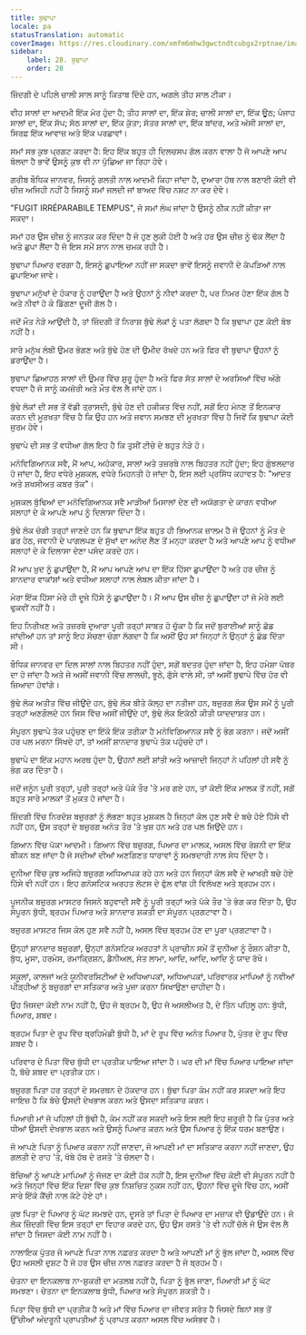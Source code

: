 ```yaml
---
title: ਬੁਢਾਪਾ
locale: pa
statusTranslation: automatic
coverImage: https://res.cloudinary.com/xmfm6mhw3gwctndtcubgx2rptnae/image/upload/v1740337243/small_cover_educacion_fundamental_a051170f1c.webp
sidebar:
    label: 28. ਬੁਢਾਪਾ
    order: 28
---
```

ਜ਼ਿੰਦਗੀ ਦੇ ਪਹਿਲੇ ਚਾਲੀ ਸਾਲ ਸਾਨੂੰ ਕਿਤਾਬ ਦਿੰਦੇ ਹਨ, ਅਗਲੇ ਤੀਹ ਸਾਲ ਟੀਕਾ।

ਵੀਹ ਸਾਲਾਂ ਦਾ ਆਦਮੀ ਇੱਕ ਮੋਰ ਹੁੰਦਾ ਹੈ; ਤੀਹ ਸਾਲਾਂ ਦਾ, ਇੱਕ ਸ਼ੇਰ; ਚਾਲੀ ਸਾਲਾਂ ਦਾ, ਇੱਕ ਊਠ; ਪੰਜਾਹ ਸਾਲਾਂ ਦਾ, ਇੱਕ ਸੱਪ; ਸੱਠ ਸਾਲਾਂ ਦਾ, ਇੱਕ ਕੁੱਤਾ; ਸੱਤਰ ਸਾਲਾਂ ਦਾ, ਇੱਕ ਬਾਂਦਰ, ਅਤੇ ਅੱਸੀ ਸਾਲਾਂ ਦਾ, ਸਿਰਫ਼ ਇੱਕ ਆਵਾਜ਼ ਅਤੇ ਇੱਕ ਪਰਛਾਵਾਂ।

ਸਮਾਂ ਸਭ ਕੁਝ ਪ੍ਰਗਟ ਕਰਦਾ ਹੈ: ਇਹ ਇੱਕ ਬਹੁਤ ਹੀ ਦਿਲਚਸਪ ਗੱਲ ਕਰਨ ਵਾਲਾ ਹੈ ਜੋ ਆਪਣੇ ਆਪ ਬੋਲਦਾ ਹੈ ਭਾਵੇਂ ਉਸਨੂੰ ਕੁਝ ਵੀ ਨਾ ਪੁੱਛਿਆ ਜਾ ਰਿਹਾ ਹੋਵੇ।

ਗਰੀਬ ਬੌਧਿਕ ਜਾਨਵਰ, ਜਿਸਨੂੰ ਗਲਤੀ ਨਾਲ ਆਦਮੀ ਕਿਹਾ ਜਾਂਦਾ ਹੈ, ਦੁਆਰਾ ਹੱਥ ਨਾਲ ਬਣਾਈ ਕੋਈ ਵੀ ਚੀਜ਼ ਅਜਿਹੀ ਨਹੀਂ ਹੈ ਜਿਸਨੂੰ ਸਮਾਂ ਜਲਦੀ ਜਾਂ ਬਾਅਦ ਵਿੱਚ ਨਸ਼ਟ ਨਾ ਕਰ ਦੇਵੇ।

"FUGIT IRRÉPARABILE TEMPUS", ਜੋ ਸਮਾਂ ਲੰਘ ਜਾਂਦਾ ਹੈ ਉਸਨੂੰ ਠੀਕ ਨਹੀਂ ਕੀਤਾ ਜਾ ਸਕਦਾ।

ਸਮਾਂ ਹਰ ਉਸ ਚੀਜ਼ ਨੂੰ ਜਨਤਕ ਕਰ ਦਿੰਦਾ ਹੈ ਜੋ ਹੁਣ ਲੁਕੀ ਹੋਈ ਹੈ ਅਤੇ ਹਰ ਉਸ ਚੀਜ਼ ਨੂੰ ਢੱਕ ਲੈਂਦਾ ਹੈ ਅਤੇ ਛੁਪਾ ਲੈਂਦਾ ਹੈ ਜੋ ਇਸ ਸਮੇਂ ਸ਼ਾਨ ਨਾਲ ਚਮਕ ਰਹੀ ਹੈ।

ਬੁਢਾਪਾ ਪਿਆਰ ਵਰਗਾ ਹੈ, ਇਸਨੂੰ ਛੁਪਾਇਆ ਨਹੀਂ ਜਾ ਸਕਦਾ ਭਾਵੇਂ ਇਸਨੂੰ ਜਵਾਨੀ ਦੇ ਕੱਪੜਿਆਂ ਨਾਲ ਛੁਪਾਇਆ ਜਾਵੇ।

ਬੁਢਾਪਾ ਮਨੁੱਖਾਂ ਦੇ ਹੰਕਾਰ ਨੂੰ ਹਰਾਉਂਦਾ ਹੈ ਅਤੇ ਉਹਨਾਂ ਨੂੰ ਨੀਵਾਂ ਕਰਦਾ ਹੈ, ਪਰ ਨਿਮਰ ਹੋਣਾ ਇੱਕ ਗੱਲ ਹੈ ਅਤੇ ਨੀਵਾਂ ਹੋ ਕੇ ਡਿੱਗਣਾ ਦੂਜੀ ਗੱਲ ਹੈ।

ਜਦੋਂ ਮੌਤ ਨੇੜੇ ਆਉਂਦੀ ਹੈ, ਤਾਂ ਜ਼ਿੰਦਗੀ ਤੋਂ ਨਿਰਾਸ਼ ਬੁੱਢੇ ਲੋਕਾਂ ਨੂੰ ਪਤਾ ਲੱਗਦਾ ਹੈ ਕਿ ਬੁਢਾਪਾ ਹੁਣ ਕੋਈ ਬੋਝ ਨਹੀਂ ਹੈ।

ਸਾਰੇ ਮਨੁੱਖ ਲੰਬੀ ਉਮਰ ਭੋਗਣ ਅਤੇ ਬੁੱਢੇ ਹੋਣ ਦੀ ਉਮੀਦ ਰੱਖਦੇ ਹਨ ਅਤੇ ਫਿਰ ਵੀ ਬੁਢਾਪਾ ਉਹਨਾਂ ਨੂੰ ਡਰਾਉਂਦਾ ਹੈ।

ਬੁਢਾਪਾ ਛਿਆਹਠ ਸਾਲਾਂ ਦੀ ਉਮਰ ਵਿੱਚ ਸ਼ੁਰੂ ਹੁੰਦਾ ਹੈ ਅਤੇ ਫਿਰ ਸੱਤ ਸਾਲਾਂ ਦੇ ਅਰਸਿਆਂ ਵਿੱਚ ਅੱਗੇ ਵਧਦਾ ਹੈ ਜੋ ਸਾਨੂੰ ਕਮਜ਼ੋਰੀ ਅਤੇ ਮੌਤ ਵੱਲ ਲੈ ਜਾਂਦੇ ਹਨ।

ਬੁੱਢੇ ਲੋਕਾਂ ਦੀ ਸਭ ਤੋਂ ਵੱਡੀ ਤ੍ਰਾਸਦੀ, ਬੁੱਢੇ ਹੋਣ ਦੀ ਹਕੀਕਤ ਵਿੱਚ ਨਹੀਂ, ਸਗੋਂ ਇਹ ਮੰਨਣ ਤੋਂ ਇਨਕਾਰ ਕਰਨ ਦੀ ਮੂਰਖਤਾ ਵਿੱਚ ਹੈ ਕਿ ਉਹ ਹਨ ਅਤੇ ਜਵਾਨ ਸਮਝਣ ਦੀ ਮੂਰਖਤਾ ਵਿੱਚ ਹੈ ਜਿਵੇਂ ਕਿ ਬੁਢਾਪਾ ਕੋਈ ਜੁਰਮ ਹੋਵੇ।

ਬੁਢਾਪੇ ਦੀ ਸਭ ਤੋਂ ਵਧੀਆ ਗੱਲ ਇਹ ਹੈ ਕਿ ਤੁਸੀਂ ਟੀਚੇ ਦੇ ਬਹੁਤ ਨੇੜੇ ਹੋ।

ਮਨੋਵਿਗਿਆਨਕ ਸਵੈ, ਮੈਂ ਆਪ, ਅਹੰਕਾਰ, ਸਾਲਾਂ ਅਤੇ ਤਜ਼ਰਬੇ ਨਾਲ ਬਿਹਤਰ ਨਹੀਂ ਹੁੰਦਾ; ਇਹ ਗੁੰਝਲਦਾਰ ਹੋ ਜਾਂਦਾ ਹੈ, ਇਹ ਵਧੇਰੇ ਮੁਸ਼ਕਲ, ਵਧੇਰੇ ਮਿਹਨਤੀ ਹੋ ਜਾਂਦਾ ਹੈ, ਇਸ ਲਈ ਪ੍ਰਸਿੱਧ ਕਹਾਵਤ ਹੈ: "ਆਦਤ ਅਤੇ ਸ਼ਖਸੀਅਤ ਕਬਰ ਤੱਕ"।

ਮੁਸ਼ਕਲ ਬੁੱਢਿਆਂ ਦਾ ਮਨੋਵਿਗਿਆਨਕ ਸਵੈ ਮਾੜੀਆਂ ਮਿਸਾਲਾਂ ਦੇਣ ਦੀ ਅਯੋਗਤਾ ਦੇ ਕਾਰਨ ਵਧੀਆ ਸਲਾਹਾਂ ਦੇ ਕੇ ਆਪਣੇ ਆਪ ਨੂੰ ਦਿਲਾਸਾ ਦਿੰਦਾ ਹੈ।

ਬੁੱਢੇ ਲੋਕ ਚੰਗੀ ਤਰ੍ਹਾਂ ਜਾਣਦੇ ਹਨ ਕਿ ਬੁਢਾਪਾ ਇੱਕ ਬਹੁਤ ਹੀ ਭਿਆਨਕ ਜ਼ਾਲਮ ਹੈ ਜੋ ਉਹਨਾਂ ਨੂੰ ਮੌਤ ਦੇ ਡਰ ਹੇਠ, ਜਵਾਨੀ ਦੇ ਪਾਗਲਪਣ ਦੇ ਸੁੱਖਾਂ ਦਾ ਅਨੰਦ ਲੈਣ ਤੋਂ ਮਨ੍ਹਾ ਕਰਦਾ ਹੈ ਅਤੇ ਆਪਣੇ ਆਪ ਨੂੰ ਵਧੀਆ ਸਲਾਹਾਂ ਦੇ ਕੇ ਦਿਲਾਸਾ ਦੇਣਾ ਪਸੰਦ ਕਰਦੇ ਹਨ।

ਮੈਂ ਆਪ ਖ਼ੁਦ ਨੂੰ ਛੁਪਾਉਂਦਾ ਹੈ, ਮੈਂ ਆਪ ਆਪਣੇ ਆਪ ਦਾ ਇੱਕ ਹਿੱਸਾ ਛੁਪਾਉਂਦਾ ਹੈ ਅਤੇ ਹਰ ਚੀਜ਼ ਨੂੰ ਸ਼ਾਨਦਾਰ ਵਾਕਾਂਸ਼ਾਂ ਅਤੇ ਵਧੀਆ ਸਲਾਹਾਂ ਨਾਲ ਲੇਬਲ ਕੀਤਾ ਜਾਂਦਾ ਹੈ।

ਮੇਰਾ ਇੱਕ ਹਿੱਸਾ ਮੇਰੇ ਹੀ ਦੂਜੇ ਹਿੱਸੇ ਨੂੰ ਛੁਪਾਉਂਦਾ ਹੈ। ਮੈਂ ਆਪ ਉਸ ਚੀਜ਼ ਨੂੰ ਛੁਪਾਉਂਦਾ ਹਾਂ ਜੋ ਮੇਰੇ ਲਈ ਢੁਕਵੀਂ ਨਹੀਂ ਹੈ।

ਇਹ ਨਿਰੀਖਣ ਅਤੇ ਤਜ਼ਰਬੇ ਦੁਆਰਾ ਪੂਰੀ ਤਰ੍ਹਾਂ ਸਾਬਤ ਹੋ ਚੁੱਕਾ ਹੈ ਕਿ ਜਦੋਂ ਬੁਰਾਈਆਂ ਸਾਨੂੰ ਛੱਡ ਜਾਂਦੀਆਂ ਹਨ ਤਾਂ ਸਾਨੂੰ ਇਹ ਸੋਚਣਾ ਚੰਗਾ ਲੱਗਦਾ ਹੈ ਕਿ ਅਸੀਂ ਉਹ ਸਾਂ ਜਿਨ੍ਹਾਂ ਨੇ ਉਨ੍ਹਾਂ ਨੂੰ ਛੱਡ ਦਿੱਤਾ ਸੀ।

ਬੌਧਿਕ ਜਾਨਵਰ ਦਾ ਦਿਲ ਸਾਲਾਂ ਨਾਲ ਬਿਹਤਰ ਨਹੀਂ ਹੁੰਦਾ, ਸਗੋਂ ਬਦਤਰ ਹੁੰਦਾ ਜਾਂਦਾ ਹੈ, ਇਹ ਹਮੇਸ਼ਾ ਪੱਥਰ ਦਾ ਹੋ ਜਾਂਦਾ ਹੈ ਅਤੇ ਜੇ ਅਸੀਂ ਜਵਾਨੀ ਵਿੱਚ ਲਾਲਚੀ, ਝੂਠੇ, ਗੁੱਸੇ ਵਾਲੇ ਸੀ, ਤਾਂ ਅਸੀਂ ਬੁਢਾਪੇ ਵਿੱਚ ਹੋਰ ਵੀ ਜ਼ਿਆਦਾ ਹੋਵਾਂਗੇ।

ਬੁੱਢੇ ਲੋਕ ਅਤੀਤ ਵਿੱਚ ਜੀਉਂਦੇ ਹਨ, ਬੁੱਢੇ ਲੋਕ ਬੀਤੇ ਕੱਲ੍ਹ ਦਾ ਨਤੀਜਾ ਹਨ, ਬਜ਼ੁਰਗ ਲੋਕ ਉਸ ਸਮੇਂ ਨੂੰ ਪੂਰੀ ਤਰ੍ਹਾਂ ਅਣਗੌਲਦੇ ਹਨ ਜਿਸ ਵਿੱਚ ਅਸੀਂ ਜੀਉਂਦੇ ਹਾਂ, ਬੁੱਢੇ ਲੋਕ ਇਕੱਠੀ ਕੀਤੀ ਯਾਦਦਾਸ਼ਤ ਹਨ।

ਸੰਪੂਰਨ ਬੁਢਾਪੇ ਤੱਕ ਪਹੁੰਚਣ ਦਾ ਇੱਕੋ ਇੱਕ ਤਰੀਕਾ ਹੈ ਮਨੋਵਿਗਿਆਨਕ ਸਵੈ ਨੂੰ ਭੰਗ ਕਰਨਾ। ਜਦੋਂ ਅਸੀਂ ਹਰ ਪਲ ਮਰਨਾ ਸਿੱਖਦੇ ਹਾਂ, ਤਾਂ ਅਸੀਂ ਸ਼ਾਨਦਾਰ ਬੁਢਾਪੇ ਤੱਕ ਪਹੁੰਚਦੇ ਹਾਂ।

ਬੁਢਾਪੇ ਦਾ ਇੱਕ ਮਹਾਨ ਅਰਥ ਹੁੰਦਾ ਹੈ, ਉਹਨਾਂ ਲਈ ਸ਼ਾਂਤੀ ਅਤੇ ਆਜ਼ਾਦੀ ਜਿਨ੍ਹਾਂ ਨੇ ਪਹਿਲਾਂ ਹੀ ਸਵੈ ਨੂੰ ਭੰਗ ਕਰ ਦਿੱਤਾ ਹੈ।

ਜਦੋਂ ਜਨੂੰਨ ਪੂਰੀ ਤਰ੍ਹਾਂ, ਪੂਰੀ ਤਰ੍ਹਾਂ ਅਤੇ ਪੱਕੇ ਤੌਰ 'ਤੇ ਮਰ ਗਏ ਹਨ, ਤਾਂ ਕੋਈ ਇੱਕ ਮਾਲਕ ਤੋਂ ਨਹੀਂ, ਸਗੋਂ ਬਹੁਤ ਸਾਰੇ ਮਾਲਕਾਂ ਤੋਂ ਮੁਕਤ ਹੋ ਜਾਂਦਾ ਹੈ।

ਜ਼ਿੰਦਗੀ ਵਿੱਚ ਨਿਰਦੋਸ਼ ਬਜ਼ੁਰਗਾਂ ਨੂੰ ਲੱਭਣਾ ਬਹੁਤ ਮੁਸ਼ਕਲ ਹੈ ਜਿਨ੍ਹਾਂ ਕੋਲ ਹੁਣ ਸਵੈ ਦੇ ਬਚੇ ਹੋਏ ਹਿੱਸੇ ਵੀ ਨਹੀਂ ਹਨ, ਉਸ ਤਰ੍ਹਾਂ ਦੇ ਬਜ਼ੁਰਗ ਅਨੰਤ ਤੌਰ 'ਤੇ ਖੁਸ਼ ਹਨ ਅਤੇ ਹਰ ਪਲ ਜਿਉਂਦੇ ਹਨ।

ਗਿਆਨ ਵਿੱਚ ਪੱਕਾ ਆਦਮੀ। ਗਿਆਨ ਵਿੱਚ ਬਜ਼ੁਰਗ, ਪਿਆਰ ਦਾ ਮਾਲਕ, ਅਸਲ ਵਿੱਚ ਰੋਸ਼ਨੀ ਦਾ ਇੱਕ ਬੀਕਨ ਬਣ ਜਾਂਦਾ ਹੈ ਜੋ ਸਦੀਆਂ ਦੀਆਂ ਅਣਗਿਣਤ ਧਾਰਾਵਾਂ ਨੂੰ ਸਮਝਦਾਰੀ ਨਾਲ ਸੇਧ ਦਿੰਦਾ ਹੈ।

ਦੁਨੀਆ ਵਿੱਚ ਕੁਝ ਅਜਿਹੇ ਬਜ਼ੁਰਗ ਅਧਿਆਪਕ ਰਹੇ ਹਨ ਅਤੇ ਹਨ ਜਿਨ੍ਹਾਂ ਕੋਲ ਸਵੈ ਦੇ ਆਖਰੀ ਬਚੇ ਹੋਏ ਹਿੱਸੇ ਵੀ ਨਹੀਂ ਹਨ। ਇਹ ਗਨੋਸਟਿਕ ਅਰਹਤ ਲੋਟਸ ਦੇ ਫੁੱਲ ਵਾਂਗ ਹੀ ਵਿਲੱਖਣ ਅਤੇ ਬ੍ਰਹਮ ਹਨ।

ਪੂਜਨੀਕ ਬਜ਼ੁਰਗ ਮਾਸਟਰ ਜਿਸਨੇ ਬਹੁਵਾਦੀ ਸਵੈ ਨੂੰ ਪੂਰੀ ਤਰ੍ਹਾਂ ਅਤੇ ਪੱਕੇ ਤੌਰ 'ਤੇ ਭੰਗ ਕਰ ਦਿੱਤਾ ਹੈ, ਉਹ ਸੰਪੂਰਨ ਬੁੱਧੀ, ਬ੍ਰਹਮ ਪਿਆਰ ਅਤੇ ਸ਼ਾਨਦਾਰ ਸ਼ਕਤੀ ਦਾ ਸੰਪੂਰਨ ਪ੍ਰਗਟਾਵਾ ਹੈ।

ਬਜ਼ੁਰਗ ਮਾਸਟਰ ਜਿਸ ਕੋਲ ਹੁਣ ਸਵੈ ਨਹੀਂ ਹੈ, ਅਸਲ ਵਿੱਚ ਬ੍ਰਹਮ ਹੋਣ ਦਾ ਪੂਰਾ ਪ੍ਰਗਟਾਵਾ ਹੈ।

ਉਨ੍ਹਾਂ ਸ਼ਾਨਦਾਰ ਬਜ਼ੁਰਗਾਂ, ਉਨ੍ਹਾਂ ਗਨੋਸਟਿਕ ਅਰਹਤਾਂ ਨੇ ਪ੍ਰਾਚੀਨ ਸਮੇਂ ਤੋਂ ਦੁਨੀਆ ਨੂੰ ਰੌਸ਼ਨ ਕੀਤਾ ਹੈ, ਬੁੱਧ, ਮੂਸਾ, ਹਰਮੇਸ, ਰਮਾਕ੍ਰਿਸ਼ਨ, ਡੈਨੀਅਲ, ਸੰਤ ਲਾਮਾ, ਆਦਿ, ਆਦਿ, ਆਦਿ ਨੂੰ ਯਾਦ ਰੱਖੋ।

ਸਕੂਲਾਂ, ਕਾਲਜਾਂ ਅਤੇ ਯੂਨੀਵਰਸਿਟੀਆਂ ਦੇ ਅਧਿਆਪਕਾਂ, ਅਧਿਆਪਕਾਂ, ਪਰਿਵਾਰਕ ਮਾਪਿਆਂ ਨੂੰ ਨਵੀਆਂ ਪੀੜ੍ਹੀਆਂ ਨੂੰ ਬਜ਼ੁਰਗਾਂ ਦਾ ਸਤਿਕਾਰ ਅਤੇ ਪੂਜਾ ਕਰਨਾ ਸਿਖਾਉਣਾ ਚਾਹੀਦਾ ਹੈ।

ਉਹ ਜਿਸਦਾ ਕੋਈ ਨਾਮ ਨਹੀਂ ਹੈ, ਉਹ ਜੋ ਬ੍ਰਹਮ ਹੈ, ਉਹ ਜੋ ਅਸਲੀਅਤ ਹੈ, ਦੇ ਤਿੰਨ ਪਹਿਲੂ ਹਨ: ਬੁੱਧੀ, ਪਿਆਰ, ਸ਼ਬਦ।

ਬ੍ਰਹਮ ਪਿਤਾ ਦੇ ਰੂਪ ਵਿੱਚ ਬ੍ਰਹਿਮੰਡੀ ਬੁੱਧੀ ਹੈ, ਮਾਂ ਦੇ ਰੂਪ ਵਿੱਚ ਅਨੰਤ ਪਿਆਰ ਹੈ, ਪੁੱਤਰ ਦੇ ਰੂਪ ਵਿੱਚ ਸ਼ਬਦ ਹੈ।

ਪਰਿਵਾਰ ਦੇ ਪਿਤਾ ਵਿੱਚ ਬੁੱਧੀ ਦਾ ਪ੍ਰਤੀਕ ਪਾਇਆ ਜਾਂਦਾ ਹੈ। ਘਰ ਦੀ ਮਾਂ ਵਿੱਚ ਪਿਆਰ ਪਾਇਆ ਜਾਂਦਾ ਹੈ, ਬੱਚੇ ਸ਼ਬਦ ਦਾ ਪ੍ਰਤੀਕ ਹਨ।

ਬਜ਼ੁਰਗ ਪਿਤਾ ਹਰ ਤਰ੍ਹਾਂ ਦੇ ਸਮਰਥਨ ਦੇ ਹੱਕਦਾਰ ਹਨ। ਬੁੱਢਾ ਪਿਤਾ ਕੰਮ ਨਹੀਂ ਕਰ ਸਕਦਾ ਅਤੇ ਇਹ ਜਾਇਜ਼ ਹੈ ਕਿ ਬੱਚੇ ਉਸਦੀ ਦੇਖਭਾਲ ਕਰਨ ਅਤੇ ਉਸਦਾ ਸਤਿਕਾਰ ਕਰਨ।

ਪਿਆਰੀ ਮਾਂ ਜੋ ਪਹਿਲਾਂ ਹੀ ਬੁੱਢੀ ਹੈ, ਕੰਮ ਨਹੀਂ ਕਰ ਸਕਦੀ ਅਤੇ ਇਸ ਲਈ ਇਹ ਜ਼ਰੂਰੀ ਹੈ ਕਿ ਪੁੱਤਰ ਅਤੇ ਧੀਆਂ ਉਸਦੀ ਦੇਖਭਾਲ ਕਰਨ ਅਤੇ ਉਸਨੂੰ ਪਿਆਰ ਕਰਨ ਅਤੇ ਉਸ ਪਿਆਰ ਨੂੰ ਇੱਕ ਧਰਮ ਬਣਾਉਣ।

ਜੋ ਆਪਣੇ ਪਿਤਾ ਨੂੰ ਪਿਆਰ ਕਰਨਾ ਨਹੀਂ ਜਾਣਦਾ, ਜੋ ਆਪਣੀ ਮਾਂ ਦਾ ਸਤਿਕਾਰ ਕਰਨਾ ਨਹੀਂ ਜਾਣਦਾ, ਉਹ ਗਲਤੀ ਦੇ ਰਾਹ 'ਤੇ, ਖੱਬੇ ਹੱਥ ਦੇ ਰਸਤੇ 'ਤੇ ਚੱਲਦਾ ਹੈ।

ਬੱਚਿਆਂ ਨੂੰ ਆਪਣੇ ਮਾਪਿਆਂ ਨੂੰ ਜੱਜਣ ਦਾ ਕੋਈ ਹੱਕ ਨਹੀਂ ਹੈ, ਇਸ ਦੁਨੀਆ ਵਿੱਚ ਕੋਈ ਵੀ ਸੰਪੂਰਨ ਨਹੀਂ ਹੈ ਅਤੇ ਜਿਨ੍ਹਾਂ ਵਿੱਚ ਇੱਕ ਦਿਸ਼ਾ ਵਿੱਚ ਕੁਝ ਨਿਸ਼ਚਿਤ ਨੁਕਸ ਨਹੀਂ ਹਨ, ਉਹਨਾਂ ਵਿੱਚ ਦੂਜੇ ਵਿੱਚ ਹਨ, ਅਸੀਂ ਸਾਰੇ ਇੱਕੋ ਕੈਂਚੀ ਨਾਲ ਕੱਟੇ ਹੋਏ ਹਾਂ।

ਕੁਝ ਪਿਤਾ ਦੇ ਪਿਆਰ ਨੂੰ ਘੱਟ ਸਮਝਦੇ ਹਨ, ਦੂਸਰੇ ਤਾਂ ਪਿਤਾ ਦੇ ਪਿਆਰ ਦਾ ਮਜ਼ਾਕ ਵੀ ਉਡਾਉਂਦੇ ਹਨ। ਜੋ ਲੋਕ ਜ਼ਿੰਦਗੀ ਵਿੱਚ ਇਸ ਤਰ੍ਹਾਂ ਦਾ ਵਿਹਾਰ ਕਰਦੇ ਹਨ, ਉਹ ਉਸ ਰਸਤੇ 'ਤੇ ਵੀ ਨਹੀਂ ਚੱਲੇ ਜੋ ਉਸ ਵੱਲ ਲੈ ਜਾਂਦਾ ਹੈ ਜਿਸਦਾ ਕੋਈ ਨਾਮ ਨਹੀਂ ਹੈ।

ਨਾਲਾਇਕ ਪੁੱਤਰ ਜੋ ਆਪਣੇ ਪਿਤਾ ਨਾਲ ਨਫ਼ਰਤ ਕਰਦਾ ਹੈ ਅਤੇ ਆਪਣੀ ਮਾਂ ਨੂੰ ਭੁੱਲ ਜਾਂਦਾ ਹੈ, ਅਸਲ ਵਿੱਚ ਉਹ ਅਸਲੀ ਦੁਸ਼ਟ ਹੈ ਜੋ ਹਰ ਉਸ ਚੀਜ਼ ਨਾਲ ਨਫ਼ਰਤ ਕਰਦਾ ਹੈ ਜੋ ਬ੍ਰਹਮ ਹੈ।

ਚੇਤਨਾ ਦਾ ਇਨਕਲਾਬ ਨਾ-ਸ਼ੁਕਰੀ ਦਾ ਮਤਲਬ ਨਹੀਂ ਹੈ, ਪਿਤਾ ਨੂੰ ਭੁੱਲ ਜਾਣਾ, ਪਿਆਰੀ ਮਾਂ ਨੂੰ ਘੱਟ ਸਮਝਣਾ। ਚੇਤਨਾ ਦਾ ਇਨਕਲਾਬ ਬੁੱਧੀ, ਪਿਆਰ ਅਤੇ ਸੰਪੂਰਨ ਸ਼ਕਤੀ ਹੈ।

ਪਿਤਾ ਵਿੱਚ ਬੁੱਧੀ ਦਾ ਪ੍ਰਤੀਕ ਹੈ ਅਤੇ ਮਾਂ ਵਿੱਚ ਪਿਆਰ ਦਾ ਜੀਵਤ ਸਰੋਤ ਹੈ ਜਿਸਦੇ ਬਿਨਾਂ ਸਭ ਤੋਂ ਉੱਚੀਆਂ ਅੰਦਰੂਨੀ ਪ੍ਰਾਪਤੀਆਂ ਨੂੰ ਪ੍ਰਾਪਤ ਕਰਨਾ ਅਸਲ ਵਿੱਚ ਅਸੰਭਵ ਹੈ।

